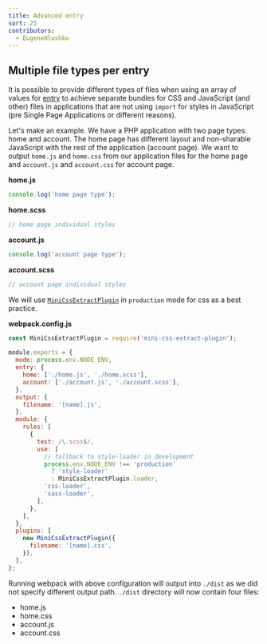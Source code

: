 ```yaml
---
title: Advanced entry
sort: 25
contributors:
  - EugeneHlushko
---
```


## Multiple file types per entry

It is possible to provide different types of files when using an array of values for [entry](/configuration/entry-context/#entry) to achieve separate bundles for CSS and JavaScript (and other) files in applications that are not using `import` for styles in JavaScript (pre Single Page Applications or different reasons).

Let's make an example. We have a PHP application with two page types: home and account. The home page has different layout and non-sharable JavaScript with the rest of the application (account page). We want to output `home.js` and `home.css` from our application files for the home page and `account.js` and `account.css` for account page.

**home.js**

```javascript
console.log('home page type');
```

**home.scss**

```scss
// home page individual styles
```

**account.js**

```javascript
console.log('account page type');
```

**account.scss**

```scss
// account page individual styles
```

We will use [`MiniCssExtractPlugin`](/plugins/mini-css-extract-plugin/) in `production` mode for css as a best practice.

**webpack.config.js**

```js
const MiniCssExtractPlugin = require('mini-css-extract-plugin');

module.exports = {
  mode: process.env.NODE_ENV,
  entry: {
    home: ['./home.js', './home.scss'],
    account: ['./account.js', './account.scss'],
  },
  output: {
    filename: '[name].js',
  },
  module: {
    rules: [
      {
        test: /\.scss$/,
        use: [
          // fallback to style-loader in development
          process.env.NODE_ENV !== 'production'
            ? 'style-loader'
            : MiniCssExtractPlugin.loader,
          'css-loader',
          'sass-loader',
        ],
      },
    ],
  },
  plugins: [
    new MiniCssExtractPlugin({
      filename: '[name].css',
    }),
  ],
};
```

Running webpack with above configuration will output into `./dist` as we did not specify different output path. `./dist` directory will now contain four files:

- home.js
- home.css
- account.js
- account.css
